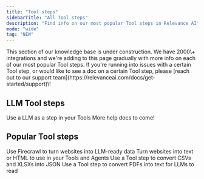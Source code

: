 ```yaml
---
title: "Tool steps"
sidebarTitle: "All Tool steps"
description: "Find info on our most popular Tool steps in Relevance AI"
mode: "wide"
tag: "NEW"
---
```


<Info>
  This section of our knowledge base is under construction. We have 2000\+ integrations and we're adding to this page gradually with more info on each of our most popular Tool steps. If you're running into issues with a certain Tool step, or would like to see a doc on a certain Tool step, please [reach out to our support team](https://relevanceai.com/docs/get-started/support)\!
</Info>

## LLM Tool steps

<Columns cols={2}>
  <Card title="LLM" href="/tool/tool-steps/llms/llm-tool-step">
    Use a LLM as a step in your Tools
  </Card>

  <Card title="More to come!">
    More help docs to come!
  </Card>
</Columns>

## Popular Tool steps

<Columns cols={2}>
  <Card title="Firecrawl" href="/tool/tool-steps/firecrawl">
    Use Firecrawl to turn websites into LLM-ready data
  </Card>

  <Card title="Extract Website Content" href="/tool/tool-steps/extract-website-content">
    Turn websites into text or HTML to use in your Tools and Agents
  </Card>
</Columns>

<Columns cols={2}>
  <Card title="Convert spreadsheet to JSON" href="/tool/tool-steps/convert-spreadsheet-to-json">
    Use a Tool step to convert CSVs and XLSXs into JSON
  </Card>

  <Card title="Convert PDF to text" href="/tool/tool-steps/convert-pdf-to-text">
    Use a Tool step to convert PDFs into text for LLMs to read
  </Card>
</Columns>